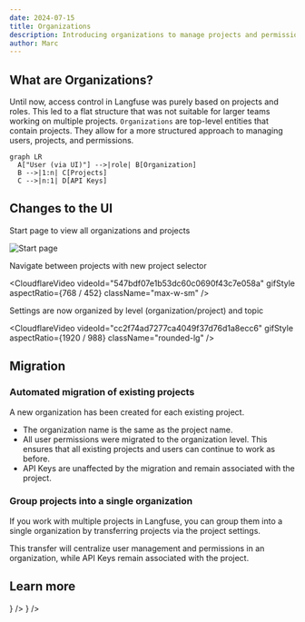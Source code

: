 ```yaml
---
date: 2024-07-15
title: Organizations
description: Introducing organizations to manage projects and permissions across larger teams working in Langfuse.
author: Marc
---
```



<ChangelogHeader />

## What are Organizations?

Until now, access control in Langfuse was purely based on projects and roles. This led to a flat structure that was not suitable for larger teams working on multiple projects. `Organizations` are top-level entities that contain projects. They allow for a more structured approach to managing users, projects, and permissions.

```mermaid
graph LR
  A["User (via UI)"] -->|role| B[Organization]
  B -->|1:n| C[Projects]
  C -->|n:1| D[API Keys]
```

## Changes to the UI

Start page to view all organizations and projects

![Start page](/images/changelog/2024-07-15-organizations/organization-home.png)

Navigate between projects with new project selector

<CloudflareVideo
  videoId="547bdf07e1b53dc60c0690f43c7e058a"
  gifStyle
  aspectRatio={768 / 452}
  className="max-w-sm"
/>

Settings are now organized by level (organization/project) and topic

<CloudflareVideo
  videoId="cc2f74ad7277ca4049f37d76d1a8ecc6"
  gifStyle
  aspectRatio={1920 / 988}
  className="rounded-lg"
/>

## Migration

### Automated migration of existing projects

A new organization has been created for each existing project.

- The organization name is the same as the project name.
- All user permissions were migrated to the organization level. This ensures that all existing projects and users can continue to work as before.
- API Keys are unaffected by the migration and remain associated with the project.

### Group projects into a single organization

If you work with multiple projects in Langfuse, you can group them into a single organization by transferring projects via the project settings.

This transfer will centralize user management and permissions in an organization, while API Keys remain associated with the project.

## Learn more

<Cards num={3}>
  <Card title="RBAC Documentation" href="/docs/rbac" icon={<BookOpen />} />
  <Card
    title="API Reference"
    href="https://api.reference.langfuse.com"
    icon={<BookOpen />}
  />
</Cards>

